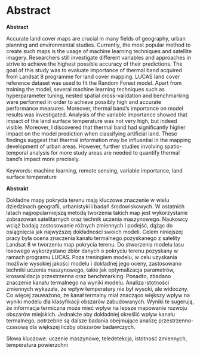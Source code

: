 # Abstract {.unnumbered}

**Abstract**

Accurate land cover maps are crucial in many fields of geography, urban planning and environmental studies.
Currently, the most popular method to create such maps is the usage of machine learning techniques and satellite imagery.
Researchers still investigate different variables and approaches in strive to achieve the highest possible accuracy of their predictions.
The goal of this study was to evaluate importance of thermal band acquired from Landsat 8 programme for land cover mapping.
LUCAS land cover reference dataset was used to fit the Random Forest model.
Apart from training the model, several machine learning techniques such as hyperparameter tuning, nested spatial cross-validation and benchmarking were performed in order to achieve possibly high and accurate performance measures.
Moreover, thermal band's importance on model results was investigated.
Analysis of the variable importance showed that impact of the land surface temperature was not very high, but indeed visible.
Moreover, I discovered that thermal band had significantly higher impact on the model prediction when classifying artificial land.
These findings suggest that thermal information may be influential in the mapping development of urban areas.
However, further studies involving spatio-temporal analysis for more study areas are needed to quantify thermal band's impact more precisely.

Keywords: machine learning, remote sensing, variable importance, land surface temperature

\newpage

**Abstrakt**

<!--Streszczenie powinno przedstawiać skrótowo główny problem pracy i jego rozwiązanie.
Możliwa struktura streszczenia to: (1) 1-3 zdania wstępu do problemu (czym się zajmujemy, dlaczego jest to ważne, jakie są problemy/luki do wypełnienia), (2) 1 zdanie opisujące cel pracy, (3) 1-3 zdania przedstawiające użyte materiały (dane) i metody (techniki, narzędzia), (4) 1-3 zdania obrazujące główne wyniki pracy, (5) 1-2 zdania podsumowujące; możliwe jest też określenie dalszych kroków/planów.-->

Dokładne mapy pokrycia terenu mają kluczowe znaczenie w wielu dziedzinach geografii, urbanistyki i badań środowiskowych.
W ostatnich latach najpopularniejszą metodą tworzenia takich map jest wykorzystanie zobrazowań satelitarnych oraz technik uczenia maszynowego.
Naukowcy wciąż badają zastosowanie różnych zmiennych i podejść, dążąc do osiągnięcia jak najwyższej dokładności swoich modeli.
Celem niniejszej pracy była ocena znaczenia kanału termalnego pozyskanego z satelity Landsat 8 w tworzeniu map pokrycia terenu.
Do stworzenia modelu lasu losowego wykorzystano zbiór danych o pokryciu terenu pozyskany w ramach programu LUCAS.
Poza treningiem modelu, w celu uzyskania możliwie wysokiej jakości modelu i dokładnej jego oceny, zastosowano techniki uczenia maszynowego, takie jak optymalizacja parametrów, kroswalidacja przestrzenna oraz benchmarking.
Ponadto, zbadano znaczenie kanału termalnego na wyniki modelu.
Analiza istotności zmiennych wykazała, że wpływ temperatury nie był wysoki, ale widoczny.
Co więcej zauważono, że kanał termalny miał znacząco większy wpływ na wyniki modelu dla klasyfikacji obszarów zabudowanych.
Wyniki te sugerują, że informacja termiczna może mieć wpływ na lepsze mapowanie rozwoju obszarów miejskich.
Jednakże aby dokładniej określić wpływ kanału termalnego, potrzebne są dalsze badania obejmujące analizę przestrzenno-czasową dla większej liczby obszarów badawczych.

Słowa kluczowe: uczenie maszynowe, teledetekcja, istotność zmiennych, temperatura powierzchni

\newpage

\setstretch{1.2}\sf\tighttoc\doublespacing
